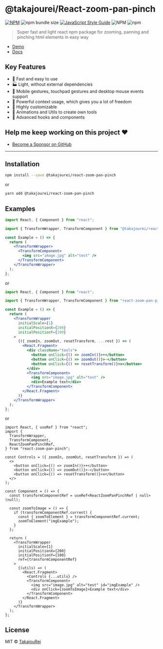 
<Meta title="Docs/Introduction" />

# @takajourei/React-zoom-pan-pinch

[![NPM](https://img.shields.io/npm/v/react-zoom-pan-pinch.svg)](https://www.npmjs.com/package/react-zoom-pan-pinch)
![npm bundle size](https://img.shields.io/bundlephobia/minzip/react-zoom-pan-pinch)
[![JavaScript Style Guide](https://img.shields.io/badge/code_style-standard-brightgreen.svg)](https://standardjs.com)
![NPM](https://img.shields.io/npm/l/react-zoom-pan-pinch)
![npm](https://img.shields.io/npm/dm/react-zoom-pan-pinch)

> Super fast and light react npm package for zooming, panning and pinching html
> elements in easy way

- [Demo](https://prc5.github.io/react-zoom-pan-pinch/?path=/story/examples-big-image--big-image)
- [Docs](https://prc5.github.io/react-zoom-pan-pinch/?path=/story/docs-props--page)

## Key Features

- 🚀 Fast and easy to use
- 🏭 Light, without external dependencies
- 💎 Mobile gestures, touchpad gestures and desktop mouse events support
- 🎁 Powerful context usage, which gives you a lot of freedom
- 🔧 Highly customizable
- 👑 Animations and Utils to create own tools
- 🔮 Advanced hooks and components

## Help me keep working on this project ❤️

- [Become a Sponsor on GitHub](https://github.com/sponsors/prc5)

---

## Installation

```bash
npm install --save @takajourei/react-zoom-pan-pinch
```

or

```bash
yarn add @takajourei/react-zoom-pan-pinch
```

## Examples

```jsx
import React, { Component } from "react";

import { TransformWrapper, TransformComponent } from "@takajourei/react-zoom-pan-pinch";

const Example = () => {
  return (
    <TransformWrapper>
      <TransformComponent>
        <img src="image.jpg" alt="test" />
      </TransformComponent>
    </TransformWrapper>
  );
};
```

or

```jsx
import React, { Component } from "react";

import { TransformWrapper, TransformComponent } from "react-zoom-pan-pinch";

const Example = () => {
  return (
    <TransformWrapper
      initialScale={1}
      initialPositionX={200}
      initialPositionY={100}
    >
      {({ zoomIn, zoomOut, resetTransform, ...rest }) => (
        <React.Fragment>
          <div className="tools">
            <button onClick={() => zoomIn()}>+</button>
            <button onClick={() => zoomOut()}>-</button>
            <button onClick={() => resetTransform()}>x</button>
          </div>
          <TransformComponent>
            <img src="image.jpg" alt="test" />
            <div>Example text</div>
          </TransformComponent>
        </React.Fragment>
      )}
    </TransformWrapper>
  );
};
```

or

```tsx
import React, { useRef } from "react";
import {
  TransformWrapper,
  TransformComponent,
  ReactZoomPanPinchRef,
} from "react-zoom-pan-pinch";

const Controls = ({ zoomIn, zoomOut, resetTransform }) => (
  <>
    <button onClick={() => zoomIn()}>+</button>
    <button onClick={() => zoomOut()}>-</button>
    <button onClick={() => resetTransform()}>x</button>
  </>
);

const Component = () => {
  const transformComponentRef = useRef<ReactZoomPanPinchRef | null>(null);

  const zoomToImage = () => {
    if (transformComponentRef.current) {
      const { zoomToElement } = transformComponentRef.current;
      zoomToElement("imgExample");
    }
  };

  return (
    <TransformWrapper
      initialScale={1}
      initialPositionX={200}
      initialPositionY={100}
      ref={transformComponentRef}
    >
      {(utils) => (
        <React.Fragment>
          <Controls {...utils} />
          <TransformComponent>
            <img src="image.jpg" alt="test" id="imgExample" />
            <div onClick={zoomToImage}>Example text</div>
          </TransformComponent>
        </React.Fragment>
      )}
    </TransformWrapper>
  );
};
```

## License

MIT © [TakajouRei](https://github.com/TakajouRei)
